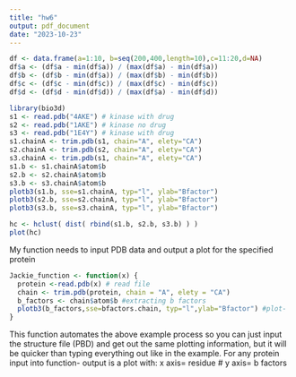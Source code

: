 ```yaml
---
title: "hw6"
output: pdf_document
date: "2023-10-23"
---
```

```r
df <- data.frame(a=1:10, b=seq(200,400,length=10),c=11:20,d=NA)
df$a <- (df$a - min(df$a)) / (max(df$a) - min(df$a))
df$b <- (df$b - min(df$a)) / (max(df$b) - min(df$b))
df$c <- (df$c - min(df$c)) / (max(df$c) - min(df$c))
df$d <- (df$d - min(df$d)) / (max(df$a) - min(df$d)) 

library(bio3d)
s1 <- read.pdb("4AKE") # kinase with drug
s2 <- read.pdb("1AKE") # kinase no drug
s3 <- read.pdb("1E4Y") # kinase with drug
s1.chainA <- trim.pdb(s1, chain="A", elety="CA")
s2.chainA <- trim.pdb(s2, chain="A", elety="CA")
s3.chainA <- trim.pdb(s1, chain="A", elety="CA")
s1.b <- s1.chainA$atom$b
s2.b <- s2.chainA$atom$b
s3.b <- s3.chainA$atom$b
plotb3(s1.b, sse=s1.chainA, typ="l", ylab="Bfactor")
plotb3(s2.b, sse=s2.chainA, typ="l", ylab="Bfactor")
plotb3(s3.b, sse=s3.chainA, typ="l", ylab="Bfactor")

hc <- hclust( dist( rbind(s1.b, s2.b, s3.b) ) )
plot(hc)
```
My function needs to input PDB data and output a plot for the specified
protein

```r
Jackie_function <- function(x) {
  protein <-read.pdb(x) # read file
  chain <- trim.pdb(protein, chain = "A", elety = "CA")
  b_factors <- chain$atom$b #extracting b factors 
  plotb3(b_factors,sse=bfactors.chain, typ="l",ylab="Bfactor") #plot- 
}

```
This function automates the above example process so you can just input the structure file (PBD) and get out the same plotting information, but it will be quicker than typing everything out like in the example. 
For any protein input into function- output is a plot with:
x axis= residue #
y axis= b factors